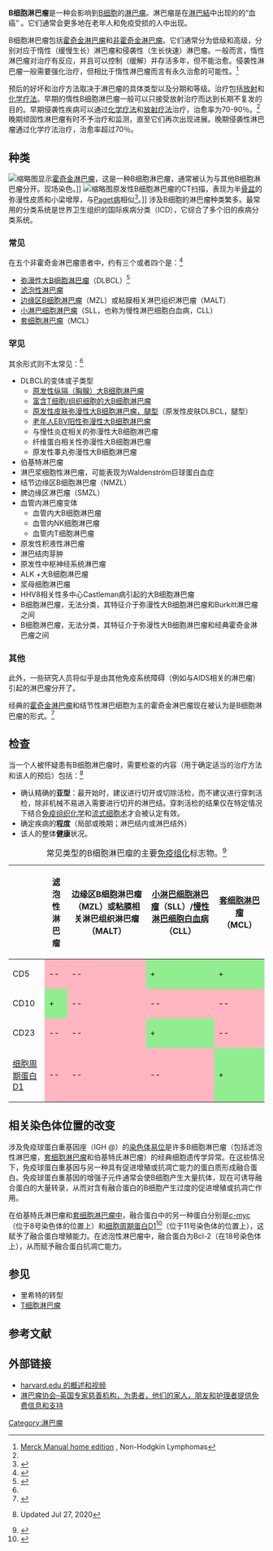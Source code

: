 {{Infobox medical condition
| name = B细胞淋巴瘤
| image = Large b cell lymphoma - cytology small.jpg
| caption = [[显微镜|显微镜]]显示B细胞淋巴瘤。 [[现场染色|现场染色]]。
| pronounce = 
| synonyms = 
| field = [[血液学|血液学]], [[肿瘤学|肿瘤学]]
}}'''B细胞淋巴瘤'''是一种会影响到[[B细胞|B细胞]]的[[淋巴瘤|淋巴瘤]]。淋巴瘤是在[[淋巴結|淋巴結]]中出现的的“血癌” 。它们通常会更多地在老年人和免疫受损的人中出现。

B细胞淋巴瘤包括[[霍奇金淋巴瘤|霍奇金淋巴瘤]]和[[非霍奇金淋巴瘤|非霍奇金淋巴瘤]]。它们通常分为低级和高级，分别对应于惰性（缓慢生长）淋巴瘤和侵袭性（生长快速）淋巴瘤。一般而言，惰性淋巴瘤对治疗有反应，并且可以控制（缓解）并存活多年，但不能治愈。侵袭性淋巴瘤一般需要强化治疗，但相比于惰性淋巴瘤而言有永久治愈的可能性。<ref name="mmhe">[http://www.merck.com/mmhe/sec14/ch177/ch177c.html Merck Manual home edition] {{Wayback|url=http://www.merck.com/mmhe/sec14/ch177/ch177c.html |date=20101106020120 }}, Non-Hodgkin Lymphomas</ref>

预后的好坏和治疗方法取决于淋巴瘤的具体类型以及分期和等级。治疗包括[[放射疗法|放射]]和[[化学疗法|化学疗法]]。早期的惰性B细胞淋巴瘤一般可以只接受放射治疗而达到长期不复发的目的。早期侵袭性疾病可以通过[[化学疗法|化学疗法]]和[[放射疗法|放射疗法]]治疗，治愈率为70-90％。<ref name="mmhe"/>晚期顽固性淋巴瘤有时不予治疗和监测，直至它们再次出现进展。晚期侵袭性淋巴瘤通过化学疗法治疗，治愈率超过70％。

== 种类 ==
[[File:Hodgkin_lymphoma_cytology_large.jpg|缩略图]]显示[[霍奇金淋巴瘤|霍奇金淋巴瘤]]，这是一种B细胞淋巴瘤，通常被认为与其他B细胞淋巴瘤分开。现场染色。]]
[[File:CT_of_primary_B-cell_lymphoma_left_ilium.jpg|缩略图]]原发性B细胞淋巴瘤的CT扫描，表现为半[[骨盆|骨盆]]的弥漫性皮质和小梁增厚，与[[Paget's_disease|Paget病]]相似<ref>{{cite journal|title=Primary B-cell lymphoma of the pelvic bone in a young patient: Imaging features of a rare case|first1=Nghi|last2=Khan|first2=Mujahid|journal=Cancer Research Frontiers|issue=1|doi=10.17980/2017.51|year=2017|volume=3|pages=51–55|issn=23285249|last3=Shah|first3=Muhammad|last1=Nguyen|doi-access=free}}</ref>。]]
涉及B细胞的淋巴瘤种类繁多。最常用的分类系统是世界卫生组织的国际疾病分类（ICD），它综合了多个旧的疾病分类系统。

=== 常见 ===
在五个非霍奇金淋巴瘤患者中，约有三个或者四个是：<ref name="The Lymphomas">{{Cite web|title=The Lymphomas|url=http://www.leukemia-lymphoma.org/attachments/National/br_1161891669.pdf|accessdate=2008-04-07|date=May 2006|publisher=The Leukemia & Lymphoma Society|archiveurl=https://web.archive.org/web/20080706143003/http://www.leukemia-lymphoma.org/attachments/National/br_1161891669.pdf|archivedate=2008-07-06|dead-url=no}}</ref>

* [[弥漫大B细胞淋巴瘤|弥漫性大B细胞淋巴瘤]]（DLBCL）<ref>{{Cite journal|title=B-Cell Lymphoma of the Thoracic Spine Presenting with Spinal Cord Pressure Syndrome|last=Mazen Sanoufa|last2=Mohammad Sami Walid|journal=Journal of Clinical Medicine Research|issue=1|doi=10.4021/jocmr2010.02.258w|year=2010|volume=2|pages=53–54|pmc=3299178|pmid=22457704|last3=Talat Parveen}}</ref>
* [[濾泡性淋巴瘤|滤泡性淋巴瘤]]
* [[边缘区B细胞淋巴瘤|边缘区B细胞淋巴瘤]]（MZL）或粘膜相关淋巴组织淋巴瘤（MALT）
* [[B细胞慢性淋巴细胞白血病|小淋巴细胞淋巴瘤]]（SLL，也称为慢性淋巴细胞白血病，CLL）
* [[被套細胞淋巴瘤|套细胞淋巴瘤]]（MCL）

=== 罕见 ===
其余形式则不太常见：<ref name="The Lymphomas"/>

* DLBCL的变体或子类型
** [[原发性纵隔（胸腺）大B细胞淋巴瘤|原发性纵隔（胸腺）大B细胞淋巴瘤]]
** [[富含T细胞/组织细胞的大B细胞淋巴瘤|富含T细胞/组织细胞的大B细胞淋巴瘤]]
** [[原发性皮肤弥漫性大B细胞淋巴瘤，腿型|原发性皮肤弥漫性大B细胞淋巴瘤，腿型]]（原发性皮肤DLBCL，腿型）
** [[老年人EBV阳性弥漫性大B细胞淋巴瘤|老年人EBV阳性弥漫性大B细胞淋巴瘤]]
** 与慢性炎症相关的弥漫性大B细胞淋巴瘤
** 纤维蛋白相关性弥漫性大B细胞淋巴瘤
** 原发性睾丸弥漫性大B细胞淋巴瘤
* 伯基特淋巴瘤
* 淋巴浆细胞性淋巴瘤，可能表现为Waldenström巨球蛋白血症
* 结节边缘区B细胞淋巴瘤（NMZL）
* 脾边缘区淋巴瘤（SMZL）
* 血管内淋巴瘤变体
** 血管内大B细胞淋巴瘤
** 血管内NK细胞淋巴瘤
** 血管内T细胞淋巴瘤
* 原发性积液性淋巴瘤
* 淋巴结肉芽肿
* 原发性中枢神经系统淋巴瘤
* ALK +大B细胞淋巴瘤
* 浆母细胞淋巴瘤
* HHV8相关性多中心Castleman病引起的大B细胞淋巴瘤
* B细胞淋巴瘤，无法分类，其特征介于弥漫性大B细胞淋巴瘤和Burkitt淋巴瘤之间
* B细胞淋巴瘤，无法分类，其特征介于弥漫性大B细胞淋巴瘤和经典霍奇金淋巴瘤之间

=== 其他 ===
此外，一些研究人员将似乎是由其他免疫系统障碍（例如与AIDS相关的淋巴瘤）引起的淋巴瘤分开了。

经典的[[霍奇金淋巴瘤|霍奇金淋巴瘤]]和结节性淋巴细胞为主的霍奇金淋巴瘤现在被认为是B细胞淋巴瘤的形式。<ref name="urlHMDS: Hodgkins Lymphoma">{{Cite web|title=HMDS: Hodgkin's Lymphoma|url=http://www.hmds.org.uk/hl.html|accessdate=2009-02-01|archiveurl=https://web.archive.org/web/20090304001837/http://www.hmds.org.uk/hl.html|archivedate=2009-03-04|dead-url=yes}}</ref>

== 检查 ==
当一个人被怀疑患有B细胞淋巴瘤时，需要检查的内容（用于确定适当的治疗方法和该人的预后）包括：<ref>{{Cite web|title=B-Cell Lymphoma Workup|url=https://emedicine.medscape.com/article/202677-workup|author=Mohammad Muhsin Chisti, Haresh Kumar, Sumeet K Yadav|work=Medscape|accessdate=2021-01-17|archive-date=2021-01-26|archive-url=https://web.archive.org/web/20210126010733/https://emedicine.medscape.com/article/202677-workup|dead-url=no}} Updated Jul 27, 2020</ref>

* 确认精确的'''亚型'''：最开始时，建议进行切开或切除活检，而不建议进行穿刺活检，除非机械不易进入需要进行切开的淋巴结。穿刺活检的结果仅在特定情况下结合[[免疫組織化學|免疫组织化学]]和[[流式細胞術|流式细胞术]]才会被认定有效。
* 确定疾病的'''程度'''（局部或晚期；淋巴结内或淋巴结外）
* 该人的整体'''健康'''状况。

{| class="wikitable" style="text-align: center"
|+常见类型的B细胞淋巴瘤的主要[[免疫組織化學|免疫组化]]标志物。<ref name="Attanoos2018">{{Cite journal|title=Lymphoid Malignancies of the Pleura and Peritoneum|last=Attanoos|first=Richard|doi=10.1017/9781316402009.016|year=2018|pages=203–208}}</ref>
!
!滤泡性淋巴瘤
!边缘区B细胞淋巴瘤（MZL）或粘膜相关淋巴组织淋巴瘤（MALT）
![[B细胞慢性淋巴细胞白血病|小淋巴细胞淋巴瘤]]（SLL）/[[B细胞慢性淋巴细胞白血病|慢性淋巴细胞白血病]]（CLL）
![[被套細胞淋巴瘤|套细胞淋巴瘤]]（MCL）
|-
| CD5
| style="background: lightpink" | --
| style="background: lightpink" | --
| style="background: lightgreen" | +
| style="background: lightgreen" | +
|-
| CD10
| style="background: lightgreen" | +
| style="background: lightpink" | --
| style="background: lightpink" | --
| style="background: lightpink" | --
|-
| CD23
| style="background: lightpink" | --
| style="background: lightpink" | --
| style="background: lightgreen" | +
| style="background: lightpink" | --
|-
|[[周期蛋白D1|细胞周期蛋白D1]]
| style="background: lightpink" | --
| style="background: lightpink" | --
| style="background: lightpink" | --
| style="background: lightgreen" | +
|}

== 相关染色体位置的改变 ==
涉及免疫球蛋白重基因座（IGH @）的[[染色體易位|染色体易位]]是许多B细胞淋巴瘤（包括滤泡性淋巴瘤，[[被套細胞淋巴瘤|套细胞淋巴瘤]]和伯基特氏淋巴瘤）的经典细胞遗传学异常。在这些情况下，免疫球蛋白重基因与另一种具有促进增殖或抗凋亡能力的蛋白质形成融合蛋白。免疫球蛋白重基因的增强子元件通常会使B细胞产生大量抗体，现在可诱导融合蛋白的大量转录，从而对含有融合蛋白的B细胞产生过度的促进增殖或抗凋亡作用。

在伯基特氏淋巴瘤和[[被套細胞淋巴瘤|套细胞淋巴瘤中]]，融合蛋白中的另一种蛋白分别是[[C-Myc|c-myc]]（位于8号染色体的位置上）和[[周期蛋白D1|细胞周期蛋白D1]]<ref name="jy">{{Cite journal|title=Detection of translocation t(11;14)(q13;q32) in mantle cell lymphoma by fluorescence in situ hybridization|url=https://archive.org/details/sim_american-journal-of-pathology_1999-05_154_5/page/1449|date=May 1999|journal=Am. J. Pathol.|issue=5|doi=10.1016/S0002-9440(10)65399-0|volume=154|pages=1449–52|pmc=1866594|pmid=10329598|display-authors=etal}}</ref>（位于11号染色体的位置上），这赋予了融合蛋白增殖能力。在滤泡性淋巴瘤中，融合蛋白为Bcl-2（在18号染色体上），从而赋予融合蛋白抗凋亡能力。

== 参见 ==
* 里希特的转型
* [[T细胞淋巴瘤|T细胞淋巴瘤]]

== 参考文献 ==
{{Reflist}}

== 外部链接 ==
{{Medical resources|ICD10={{ICD10|C|85|1|c|81}}|ICDO=9680/0, 9699/3, 9699/3|MeshID=D016393|eMedicineSubj=med|eMedicineTopic=1358}}

* [https://web.archive.org/web/20040920021016/http://dave1.mgh.harvard.edu/ViewFilms.cfm?Film_id=40 harvard.edu 的概述和视频]{{en}}
* [http://www.lymphomas.org.uk 淋巴瘤协会–英国专家慈善机构，为患者，他们的家人，朋友和护理者提供免费信息和支持] {{Wayback|url=http://www.lymphomas.org.uk/ |date=20180224074807 }}{{en}}
{{恶性淋巴瘤}}
[[Category:淋巴瘤|Category:淋巴瘤]]